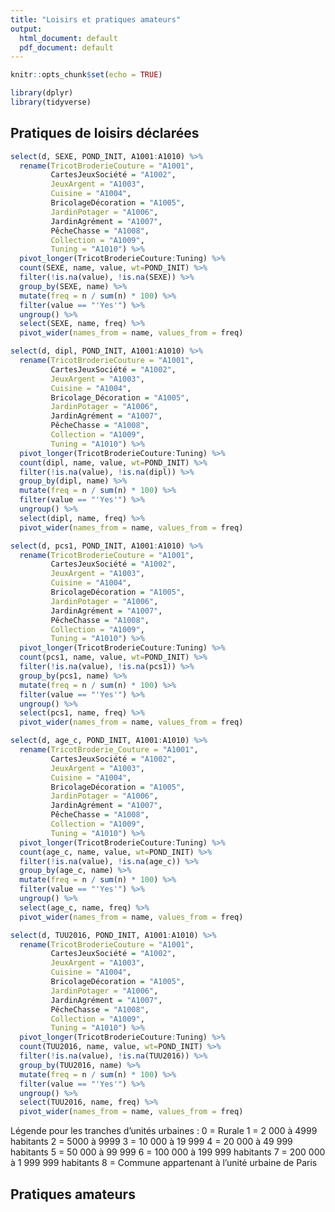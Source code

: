 ---
title: "Loisirs et pratiques amateurs"
output:
  html_document: default
  pdf_document: default
---

```{r setup, include=FALSE}
knitr::opts_chunk$set(echo = TRUE)
```

```{r}
library(dplyr)
library(tidyverse)
```

## Pratiques de loisirs déclarées

```{r}
select(d, SEXE, POND_INIT, A1001:A1010) %>% 
  rename(TricotBroderieCouture = "A1001",
         CartesJeuxSociété = "A1002",
         JeuxArgent = "A1003",
         Cuisine = "A1004",
         BricolageDécoration = "A1005",
         JardinPotager = "A1006",
         JardinAgrément = "A1007",
         PêcheChasse = "A1008",
         Collection = "A1009",
         Tuning = "A1010") %>% 
  pivot_longer(TricotBroderieCouture:Tuning) %>% 
  count(SEXE, name, value, wt=POND_INIT) %>% 
  filter(!is.na(value), !is.na(SEXE)) %>% 
  group_by(SEXE, name) %>% 
  mutate(freq = n / sum(n) * 100) %>% 
  filter(value == "'Yes'") %>% 
  ungroup() %>% 
  select(SEXE, name, freq) %>% 
  pivot_wider(names_from = name, values_from = freq)
```

```{r}
select(d, dipl, POND_INIT, A1001:A1010) %>% 
  rename(TricotBroderieCouture = "A1001",
         CartesJeuxSociété = "A1002",
         JeuxArgent = "A1003",
         Cuisine = "A1004",
         Bricolage_Décoration = "A1005",
         JardinPotager = "A1006",
         JardinAgrément = "A1007",
         PêcheChasse = "A1008",
         Collection = "A1009",
         Tuning = "A1010") %>% 
  pivot_longer(TricotBroderieCouture:Tuning) %>% 
  count(dipl, name, value, wt=POND_INIT) %>% 
  filter(!is.na(value), !is.na(dipl)) %>% 
  group_by(dipl, name) %>% 
  mutate(freq = n / sum(n) * 100) %>% 
  filter(value == "'Yes'") %>% 
  ungroup() %>% 
  select(dipl, name, freq) %>% 
  pivot_wider(names_from = name, values_from = freq)
```

```{r}
select(d, pcs1, POND_INIT, A1001:A1010) %>% 
  rename(TricotBroderieCouture = "A1001",
         CartesJeuxSociété = "A1002",
         JeuxArgent = "A1003",
         Cuisine = "A1004",
         BricolageDécoration = "A1005",
         JardinPotager = "A1006",
         JardinAgrément = "A1007",
         PêcheChasse = "A1008",
         Collection = "A1009",
         Tuning = "A1010") %>% 
  pivot_longer(TricotBroderieCouture:Tuning) %>% 
  count(pcs1, name, value, wt=POND_INIT) %>% 
  filter(!is.na(value), !is.na(pcs1)) %>% 
  group_by(pcs1, name) %>% 
  mutate(freq = n / sum(n) * 100) %>% 
  filter(value == "'Yes'") %>% 
  ungroup() %>% 
  select(pcs1, name, freq) %>% 
  pivot_wider(names_from = name, values_from = freq)
```

```{r}
select(d, age_c, POND_INIT, A1001:A1010) %>% 
  rename(TricotBroderie_Couture = "A1001",
         CartesJeuxSociété = "A1002",
         JeuxArgent = "A1003",
         Cuisine = "A1004",
         BricolageDécoration = "A1005",
         JardinPotager = "A1006",
         JardinAgrément = "A1007",
         PêcheChasse = "A1008",
         Collection = "A1009",
         Tuning = "A1010") %>% 
  pivot_longer(TricotBroderieCouture:Tuning) %>% 
  count(age_c, name, value, wt=POND_INIT) %>% 
  filter(!is.na(value), !is.na(age_c)) %>% 
  group_by(age_c, name) %>% 
  mutate(freq = n / sum(n) * 100) %>% 
  filter(value == "'Yes'") %>% 
  ungroup() %>% 
  select(age_c, name, freq) %>% 
  pivot_wider(names_from = name, values_from = freq)
```

```{r}
select(d, TUU2016, POND_INIT, A1001:A1010) %>% 
  rename(TricotBroderieCouture = "A1001",
         CartesJeuxSociété = "A1002",
         JeuxArgent = "A1003",
         Cuisine = "A1004",
         BricolageDécoration = "A1005",
         JardinPotager = "A1006",
         JardinAgrément = "A1007",
         PêcheChasse = "A1008",
         Collection = "A1009",
         Tuning = "A1010") %>% 
  pivot_longer(TricotBroderieCouture:Tuning) %>% 
  count(TUU2016, name, value, wt=POND_INIT) %>% 
  filter(!is.na(value), !is.na(TUU2016)) %>% 
  group_by(TUU2016, name) %>% 
  mutate(freq = n / sum(n) * 100) %>% 
  filter(value == "'Yes'") %>% 
  ungroup() %>% 
  select(TUU2016, name, freq) %>% 
  pivot_wider(names_from = name, values_from = freq)
```

Légende pour les tranches d'unités urbaines :
0 = Rurale
1 = 2 000 à 4999 habitants
2 = 5000 à 9999
3 = 10 000 à 19 999
4 = 20 000 à 49 999 habitants
5 = 50 000 à 99 999
6 = 100 000 à 199 999 habitants
7 = 200 000 à 1 999 999 habitants
8 = Commune appartenant à l’unité urbaine de Paris
<!-- Comment changer le noms des données, quand il ne s'agit pas de la variable, comme TricotBroderieCouture = "A1001", mais d'une succession de chiffres comme au dessus ? -->

## Pratiques amateurs
